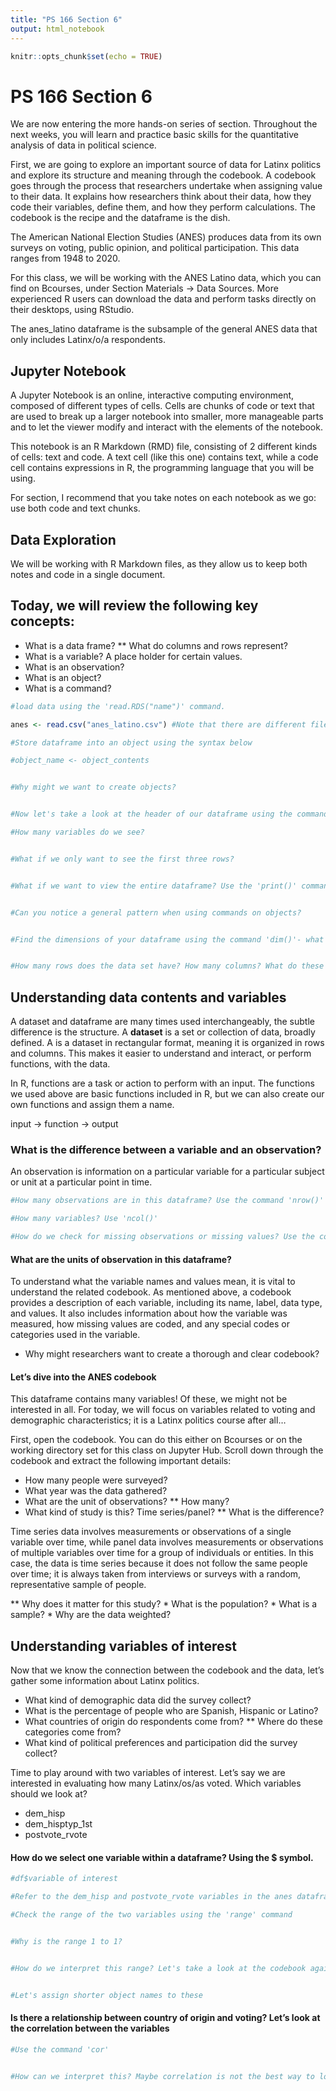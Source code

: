---
title: "PS 166 Section 6"
output: html_notebook
---

```{r setup, include=FALSE}
knitr::opts_chunk$set(echo = TRUE)

```


# PS 166 Section 6

We are now entering the more hands-on series of section. Throughout the next weeks, you will learn and practice basic skills for the quantitative analysis of data in political science. 

First, we are going to explore an important source of data for Latinx politics and explore its structure and meaning through the codebook. A codebook goes through the process that researchers undertake when assigning value to their data. It explains how researchers think about their data, how they code their variables, define them, and how they perform calculations. The codebook is the recipe and the dataframe is the dish.   

The American National Election Studies (ANES) produces data from its own surveys on voting, public opinion, and political participation. This data ranges from 1948 to 2020.

For this class, we will be working with the ANES Latino data, which you can find on Bcourses, under Section Materials -> Data Sources. More experienced R users can download the data and perform tasks directly on their desktops, using RStudio.

The anes_latino dataframe is the subsample of the general ANES data that only includes Latinx/o/a respondents.

## Jupyter Notebook
A Jupyter Notebook is an online, interactive computing environment, composed of different types of cells. Cells are chunks of code or text that are used to break up a larger notebook into smaller, more manageable parts and to let the viewer modify and interact with the elements of the notebook.

This notebook is an R Markdown (RMD) file, consisting of 2 different kinds of cells: text and code. A text cell (like this one) contains text, while a code cell contains expressions in R, the programming language that you will be using.

For section, I recommend that you take notes on each notebook as we go: use both code and text chunks.

## Data Exploration
We will be working with R Markdown files, as they allow us to keep both notes and code in a single document. 


## Today, we will review the following key concepts:

* What is a data frame?
** What do columns and rows represent?
* What is a variable? A place holder for certain values.
* What is an observation?
* What is an object?
* What is a command?


```{r} 
#load data using the 'read.RDS("name")' command.

anes <- read.csv("anes_latino.csv") #Note that there are different file types for datasets, each requires its own command (read.csv, readRDS, read.xlsx, etc.)

#Store dataframe into an object using the syntax below

#object_name <- object_contents


#Why might we want to create objects?


#Now let's take a look at the header of our dataframe using the command 'head()'. 

#How many variables do we see?


#What if we only want to see the first three rows?


#What if we want to view the entire dataframe? Use the 'print()' command.


#Can you notice a general pattern when using commands on objects?


#Find the dimensions of your dataframe using the command 'dim()'- what does dimensions mean in this context?


#How many rows does the data set have? How many columns? What do these represent?

```

## Understanding data contents and variables

A dataset and dataframe are many times used interchangeably, the subtle difference is the structure. A $\textbf{dataset}$ is a set or collection of data, broadly defined. A \textbf{dataframe} is a dataset in rectangular format, meaning it is organized in rows and columns. This makes it easier to understand and interact, or perform functions, with the data. 

In R, functions are a task or action to perform with an input. The functions we used above are basic functions included in R, but we can also create our own functions and assign them a name. 

input -> function -> output 

### What is the difference between a variable and an observation?
An observation is information on a particular variable for a particular subject or unit at a particular point in time.


```{r}
#How many observations are in this dataframe? Use the command 'nrow()'

#How many variables? Use 'ncol()'

#How do we check for missing observations or missing values? Use the command 'is.na()'

```

#### What are the units of observation in this dataframe?

To understand what the variable names and values mean, it is vital to understand the related codebook. As mentioned above, a codebook provides a description of each variable, including its name, label, data type, and values. It also includes information about how the variable was measured, how missing values are coded, and any special codes or categories used in the variable. 

* Why might researchers want to create a thorough and clear codebook?

#### Let's dive into the ANES codebook

This dataframe contains many variables! Of these, we might not be interested in all. For today, we will focus on variables related to voting and demographic characteristics; it is a Latinx politics course after all...

First, open the codebook. You can do this either on Bcourses or on the working directory set for this class on Jupyter Hub. Scroll down through the codebook and extract the following important details:

* How many people were surveyed?
* What year was the data gathered?
* What are the unit of observations? 
**  How many?
* What kind of study is this? Time series/panel?
** What is the difference?  

Time series data involves measurements or observations of a single variable over time, while panel data involves measurements or observations of multiple variables over time for a group of individuals or entities. In this case, the data is time series because it does not follow the same people over time; it is always taken from interviews or surveys with a random, representative sample of people. 

** Why does it matter for this study?
*  What is the population?
*  What is a sample?
*  Why are the data weighted?

## Understanding variables of interest
Now that we know the connection between the codebook and the data, let's gather some information about Latinx politics.

* What kind of demographic data did the survey collect?
* What is the percentage of people who are Spanish, Hispanic or Latino?
* What countries of origin do respondents come from?
** Where do these categories come from?
* What kind of political preferences and participation did the survey collect?

Time to play around with two variables of interest. Let's say we are interested in evaluating how many Latinx/os/as voted. Which variables should we look at?

* dem_hisp
* dem_hisptyp_1st
* postvote_rvote

#### How do we select one variable within a dataframe? Using the $ symbol.


```{r}
#df$variable of interest

#Refer to the dem_hisp and postvote_rvote variables in the anes dataframe using the $ symbol:


```


```{r}
#Check the range of the two variables using the 'range' command


#Why is the range 1 to 1?


#How do we interpret this range? Let's take a look at the codebook again.


#Let's assign shorter object names to these


```

#### Is there a relationship between country of origin and voting? Let's look at the correlation between the variables


```{r}
#Use the command 'cor'


#How can we interpret this? Maybe correlation is not the best way to look at the relationship between these two variables.

```

